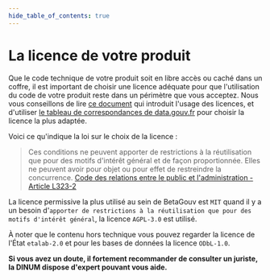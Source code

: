 ```yaml
---
hide_table_of_contents: true
---
```


# La licence de votre produit

Que le code technique de votre produit soit en libre accès ou caché dans un coffre, il est important de choisir une licence adéquate pour que l'utilisation du code de votre produit reste dans un périmètre que vous acceptez. Nous vous conseillons de lire [ce document](https://gd4h-prod.s3.fr-par.scw.cloud/gd4h-prod/api_gd4h/files/17_Fiche_17_Les_licences_DESIGN.pdf) qui introduit l'usage des licences, et d'utiliser [le tableau de correspondances de data.gouv.fr](https://www.data.gouv.fr/en/pages/legal/licences/) pour choisir la licence la plus adaptée.

Voici ce qu'indique la loi sur le choix de la licence :
> Ces conditions ne peuvent apporter de restrictions à la réutilisation que pour des motifs d'intérêt général et de façon proportionnée. Elles ne peuvent avoir pour objet ou pour effet de restreindre la concurrence.
[Code des relations entre le public et l'administration - Article L323-2](https://www.legifrance.gouv.fr/codes/article_lc/LEGIARTI000033219073)

La licence permissive la plus utilisé au sein de BetaGouv est `MIT` quand il y a un besoin d'`apporter de restrictions à la réutilisation que pour des motifs d'intérêt général`, la licence `AGPL-3.0` est utilisé.

À noter que le contenu hors technique vous pouvez regarder la licence de l'État `etalab-2.0` et pour les bases de données la licence `ODbL-1.0`.

**Si vous avez un doute, il fortement recommander de consulter un juriste, la DINUM dispose d'expert pouvant vous aide.**
